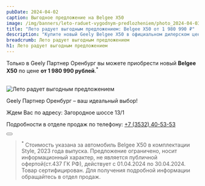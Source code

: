 ```yaml
---
pubDate: 2024-04-02
caption: Выгодное предложение на Belgee X50
image: /img/banners/leto-raduet-vygodnym-predlozheniem/photo_2024-04-03 07.40.44.webp
title: "Лето радует выгодным предложением: Belgee X50 от 1 980 990 ₽"
description: "Купите новый Geely Belgee X50 в официальном дилерском центр Джили Партнер в Оренбурге. Подробности по тел. +7 (3532) 40-53-53"
breadcrumb: Лето радует выгодным предложением
h1: Лето радует выгодным предложением
---
```


Только в Geely Партнер Оренбург вы можете приобрести новый <b>Belgee X50</b> по цене <b>от 1 980 990 рублей</b>.<sup>*</sup><br/>
<br/>

<img src="/img/banners/leto-raduet-vygodnym-predlozheniem/photo_2024-04-03 07.40.44.webp" alt="Лето радует выгодным предложением" class="w-full" />
<br/>

Geely Партнер Оренбург – ваш идеальный выбор!<br/>

Ждем Вас по адресу: Загородное шоссе 13/1<br/>

Подробности в отделе продаж по телефону: <a href="tel:+73532405353">+7 (3532) 40-53-53</a>

<div class="flex justify-center mt-10 mb-5">
    <Button
        classes="popup-link block !px-4 xl:!px-8 !py-2 xl:!py-3 !text-white !no-underline"
        url="#common-modal"
        title="Подробнее"
        dataTitle="Заказать обратный звонок"
        dataFormName={`Belgee X50 от 1 980 990. Акция`}
    />
</div>

> <sup>*</sup> Стоимость указана за автомобиль Belgee X50 в комплектации Style, 2023 года выпуска. Предложение ограничено, носит информационный характер, не является публичной офертой(ст.437 ГК РФ), действует с 01.04.2024 по 30.04.2024. Товар сертифицирован. Для получения подробной информации обращайтесь в отдел продаж.